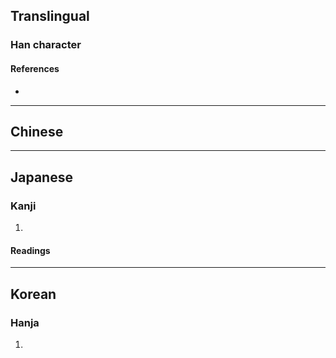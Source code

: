 {{also|潛|潜}}
{{character info/new}}
==Translingual==

===Han character===
{{Han char|rn=85|rad=水|as=16|sn=19|four=|canj=EHUA|ids=⿰氵㬱}}

====References====
* {{Han ref|kx=0657.280|dkj=18683|hdz=31784.040|uh=6FF3|ud=28659}}

----

==Chinese==
{{zh-see|潛|v}}

----

==Japanese==

===Kanji===
{{ja-kanji|grade=|rs=水16}}

# {{defn|lang=ja|sort=水16}}

====Readings====
{{ja-readings
|goon=ぜん<ぜん<ぜむ
|kanon=せん<せん<せむ
|kun=かく-れる, くぐ-る, ひそ-む, ひそ-める, もぐ-る
|nanori=すみ
}}

----

==Korean==

===Hanja===
{{ko-hanja|hangeul=잠|eumhun=|rv=jam|mr=cham|y=cam}}

# {{defn|lang=ko|sort=水16}}